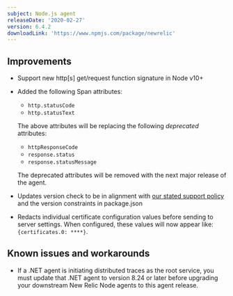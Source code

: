 ```yaml
---
subject: Node.js agent
releaseDate: '2020-02-27'
version: 6.4.2
downloadLink: 'https://www.npmjs.com/package/newrelic'
---
```


## Improvements

* Support new http\[s] get/request function signature in Node v10+
* Added the following Span attributes:

  * `http.statusCode`
  * `http.statusText`

  The above attributes will be replacing the following _deprecated_ attributes:

  * `httpResponseCode`
  * `response.status`
  * `response.statusMessage`

  The deprecated attributes will be removed with the next major release of the agent.
* Updates version check to be in alignment with [our stated support policy](https://docs.newrelic.com/docs/agents/nodejs-agent/getting-started/compatibility-requirements-nodejs-agent) and the version constraints in package.json
* Redacts individual certificate configuration values before sending to server settings. When configured, these values will now appear like: `{certificates.0: ****}`.

## Known issues and workarounds

* If a .NET agent is initiating distributed traces as the root service, you must update that .NET agent to version 8.24 or later before upgrading your downstream New Relic Node agents to this agent release.
